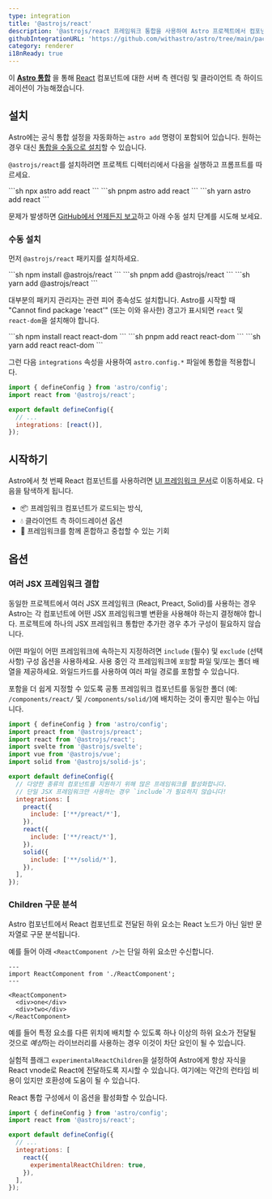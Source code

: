 ```yaml
---
type: integration
title: '@astrojs/react'
description: '@astrojs/react 프레임워크 통합을 사용하여 Astro 프로젝트에서 컴포넌트 지원을 확장하는 방법을 알아보세요.'
githubIntegrationURL: 'https://github.com/withastro/astro/tree/main/packages/integrations/react/'
category: renderer
i18nReady: true
---
```



이 **[Astro 통합][astro-integration]** 을 통해 [React](https://react.dev/) 컴포넌트에 대한 서버 측 렌더링 및 클라이언트 측 하이드레이션이 가능해졌습니다.

## 설치

Astro에는 공식 통합 설정을 자동화하는 `astro add` 명령이 포함되어 있습니다. 원하는 경우 대신 [통합을 수동으로 설치](#수동-설치)할 수 있습니다.

`@astrojs/react`를 설치하려면 프로젝트 디렉터리에서 다음을 실행하고 프롬프트를 따르세요.

<PackageManagerTabs>
  <Fragment slot="npm">
  ```sh
  npx astro add react
  ```
  </Fragment>
  <Fragment slot="pnpm">
  ```sh
  pnpm astro add react
  ```
  </Fragment>
  <Fragment slot="yarn">
  ```sh
  yarn astro add react
  ```
  </Fragment>
</PackageManagerTabs>

문제가 발생하면 [GitHub에서 언제든지 보고](https://github.com/withastro/astro/issues)하고 아래 수동 설치 단계를 시도해 보세요.

### 수동 설치

먼저 `@astrojs/react` 패키지를 설치하세요.

<PackageManagerTabs>
  <Fragment slot="npm">
  ```sh
  npm install @astrojs/react
  ```
  </Fragment>
  <Fragment slot="pnpm">
  ```sh
  pnpm add @astrojs/react
  ```
  </Fragment>
  <Fragment slot="yarn">
  ```sh
  yarn add @astrojs/react
  ```
  </Fragment>
</PackageManagerTabs>

대부분의 패키지 관리자는 관련 피어 종속성도 설치합니다. Astro를 시작할 때 "Cannot find package 'react'" (또는 이와 유사한) 경고가 표시되면 `react` 및 `react-dom`을 설치해야 합니다.

<PackageManagerTabs>
  <Fragment slot="npm">
  ```sh
  npm install react react-dom
  ```
  </Fragment>
  <Fragment slot="pnpm">
  ```sh
  pnpm add react react-dom
  ```
  </Fragment>
  <Fragment slot="yarn">
  ```sh
  yarn add react react-dom
  ```
  </Fragment>
</PackageManagerTabs>

그런 다음 `integrations` 속성을 사용하여 `astro.config.*` 파일에 통합을 적용합니다.

```js ins="react()" ins={2} title="astro.config.mjs"
import { defineConfig } from 'astro/config';
import react from '@astrojs/react';

export default defineConfig({
  // ...
  integrations: [react()],
});
```

## 시작하기

Astro에서 첫 번째 React 컴포넌트를 사용하려면 [UI 프레임워크 문서][astro-ui-frameworks]로 이동하세요. 다음을 탐색하게 됩니다.

* 📦 프레임워크 컴포넌트가 로드되는 방식,
* 💧 클라이언트 측 하이드레이션 옵션
* 🤝 프레임워크를 함께 혼합하고 중첩할 수 있는 기회

## 옵션

### 여러 JSX 프레임워크 결합

동일한 프로젝트에서 여러 JSX 프레임워크 (React, Preact, Solid)를 사용하는 경우 Astro는 각 컴포넌트에 어떤 JSX 프레임워크별 변환을 사용해야 하는지 결정해야 합니다. 프로젝트에 하나의 JSX 프레임워크 통합만 추가한 경우 추가 구성이 필요하지 않습니다.

어떤 파일이 어떤 프레임워크에 속하는지 지정하려면 `include` (필수) 및 `exclude` (선택 사항) 구성 옵션을 사용하세요. 사용 중인 각 프레임워크에 `포함`할 파일 및/또는 폴더 배열을 제공하세요. 와일드카드를 사용하여 여러 파일 경로를 포함할 수 있습니다.

포함을 더 쉽게 지정할 수 있도록 공통 프레임워크 컴포넌트를 동일한 폴더 (예: `/components/react/` 및 `/components/solid/`)에 배치하는 것이 좋지만 필수는 아닙니다.

```js title="astro.config.mjs"
import { defineConfig } from 'astro/config';
import preact from '@astrojs/preact';
import react from '@astrojs/react';
import svelte from '@astrojs/svelte';
import vue from '@astrojs/vue';
import solid from '@astrojs/solid-js';

export default defineConfig({
  // 다양한 종류의 컴포넌트를 지원하기 위해 많은 프레임워크를 활성화합니다.
  // 단일 JSX 프레임워크만 사용하는 경우 `include`가 필요하지 않습니다!
  integrations: [
    preact({
      include: ['**/preact/*'],
    }),
    react({
      include: ['**/react/*'],
    }),
    solid({
      include: ['**/solid/*'],
    }),
  ],
});
```

### Children 구문 분석

Astro 컴포넌트에서 React 컴포넌트로 전달된 하위 요소는 React 노드가 아닌 일반 문자열로 구문 분석됩니다.

예를 들어 아래 `<ReactComponent />`는 단일 하위 요소만 수신합니다.

```astro
---
import ReactComponent from './ReactComponent';
---

<ReactComponent>
  <div>one</div>
  <div>two</div>
</ReactComponent>
```

예를 들어 특정 요소를 다른 위치에 배치할 수 있도록 하나 이상의 하위 요소가 전달될 것으로 *예상*하는 라이브러리를 사용하는 경우 이것이 차단 요인이 될 수 있습니다.

실험적 플래그 `experimentalReactChildren`을 설정하여 Astro에게 항상 자식을 React vnode로 React에 전달하도록 지시할 수 있습니다. 여기에는 약간의 런타임 비용이 있지만 호환성에 도움이 될 수 있습니다.

React 통합 구성에서 이 옵션을 활성화할 수 있습니다.

```js title="astro.config.mjs" ins={8}
import { defineConfig } from 'astro/config';
import react from '@astrojs/react';

export default defineConfig({
  // ...
  integrations: [
    react({
      experimentalReactChildren: true,
    }),
  ],
});
```

[astro-integration]: /ko/guides/integrations-guide/

[astro-ui-frameworks]: /ko/guides/framework-components/#프레임워크-컴포넌트-사용하기
